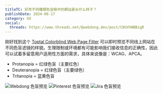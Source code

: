 ```yaml
---
titleTC: 好奇不同種類色盲眼中的網站是长什么样子？
publishDate: 2024-06-17
category: UX
social:
  threads: https://www.threads.net/@webdong.dev/post/C8UVVWBBigR
---
```


刚好找到这个 [Toptal Colorblind Web Page Filter](https://www.toptal.com/designers/colorfilter) 可以即时预览不同线上网站在不同色盲滤镜的样貌。生理限制或环境都有可能影响我们接收信息的正确性，因此可以试着多留意用户适用性方面的需求，具体来说像是：WCAG、APCA。

- Protanopia = 红绿色盲（主要红色）
- Deuteranopia = 红绿色盲（主要绿色）
- Tritanopia = 蓝黄色盲

![Webdong 色盲预览](./webdong-color-blind-preivew.webp)
![Pinterest 色盲预览](./pinterest-color-blind-preview.webp)
![Jira 色盲预览](./jira-color-blind-preview.webp)
